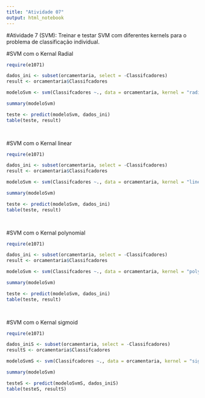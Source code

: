 ```yaml
---
title: "Atividade 07"
output: html_notebook
---
```


#Atividade 7 (SVM): Treinar e testar SVM com diferentes kernels para o problema de classificação individual.

#SVM com o Kernal Radial
````r

require(e1071)

dados_ini <- subset(orcamentaria, select = -Classifcadores)
result <- orcamentaria$Classifcadores

modeloSvm <- svm(Classifcadores ~., data = orcamentaria, kernel = "radial")

summary(modeloSvm)

````



````r

teste <- predict(modeloSvm, dados_ini)
table(teste, result)

 
````

#SVM com o Kernal linear

````r

require(e1071)

dados_ini <- subset(orcamentaria, select = -Classifcadores)
result <- orcamentaria$Classifcadores

modeloSvm <- svm(Classifcadores ~., data = orcamentaria, kernel = "linear")

summary(modeloSvm)

````



````r

teste <- predict(modeloSvm, dados_ini)
table(teste, result)

 
````
#SVM com o Kernal polynomial

````r

require(e1071)

dados_ini <- subset(orcamentaria, select = -Classifcadores)
result <- orcamentaria$Classifcadores

modeloSvm <- svm(Classifcadores ~., data = orcamentaria, kernel = "polynomial")

summary(modeloSvm)

````



````r

teste <- predict(modeloSvm, dados_ini)
table(teste, result)

 
````
#SVM com o Kernal sigmoid

````r

require(e1071)

dados_iniS <- subset(orcamentaria, select = -Classifcadores)
resultS <- orcamentaria$Classifcadores

modeloSvmS <- svm(Classifcadores ~., data = orcamentaria, kernel = "sigmoid")

summary(modeloSvm)

````



````r

testeS <- predict(modeloSvmS, dados_iniS)
table(testeS, resultS)

 
````
